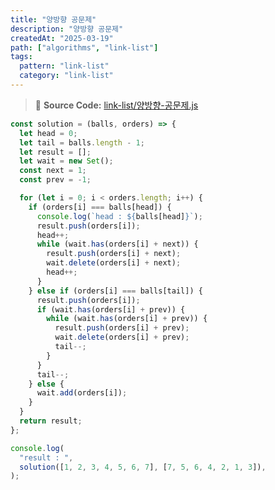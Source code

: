 ```yaml
---
title: "양방향 공문제"
description: "양방향 공문제"
createdAt: "2025-03-19"
path: ["algorithms", "link-list"]
tags:
  pattern: "link-list"
  category: "link-list"
---
```


> 📌 **Source Code:** [link-list/양방향-공문제.js](https://github.com/0teklee/pattern-recognition/tree/main/site/content/link-list/양방향-공문제.js)

```js
const solution = (balls, orders) => {
  let head = 0;
  let tail = balls.length - 1;
  let result = [];
  let wait = new Set();
  const next = 1;
  const prev = -1;

  for (let i = 0; i < orders.length; i++) {
    if (orders[i] === balls[head]) {
      console.log(`head : ${balls[head]}`);
      result.push(orders[i]);
      head++;
      while (wait.has(orders[i] + next)) {
        result.push(orders[i] + next);
        wait.delete(orders[i] + next);
        head++;
      }
    } else if (orders[i] === balls[tail]) {
      result.push(orders[i]);
      if (wait.has(orders[i] + prev)) {
        while (wait.has(orders[i] + prev)) {
          result.push(orders[i] + prev);
          wait.delete(orders[i] + prev);
          tail--;
        }
      }
      tail--;
    } else {
      wait.add(orders[i]);
    }
  }
  return result;
};

console.log(
  "result : ",
  solution([1, 2, 3, 4, 5, 6, 7], [7, 5, 6, 4, 2, 1, 3]),
);
```
